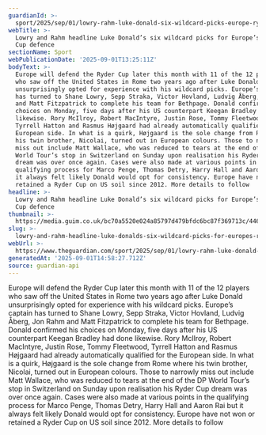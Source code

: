 ```yaml
---
guardianId: >-
  sport/2025/sep/01/lowry-rahm-luke-donald-six-wildcard-picks-europe-ryder-cup-defence-united-states
webTitle: >-
  Lowry and Rahm headline Luke Donald’s six wildcard picks for Europe’s Ryder
  Cup defence
sectionName: Sport
webPublicationDate: '2025-09-01T13:25:11Z'
bodyText: >-
  Europe will defend the Ryder Cup later this month with 11 of the 12 players
  who saw off the United States in Rome two years ago after Luke Donald
  unsurprisingly opted for experience with his wildcard picks. Europe’s captain
  has turned to Shane Lowry, Sepp Straka, Victor Hovland, Ludvig Åberg, Jon Rahm
  and Matt Fitzpatrick to complete his team for Bethpage. Donald confirmed his
  choices on Monday, five days after his US counterpart Keegan Bradley had done
  likewise. Rory McIlroy, Robert MacIntyre, Justin Rose, Tommy Fleetwood,
  Tyrrell Hatton and Rasmus Højgaard had already automatically qualified for the
  European side. In what is a quirk, Højgaard is the sole change from Rome where
  his twin brother, Nicolai, turned out in European colours. Those to narrowly
  miss out include Matt Wallace, who was reduced to tears at the end of the DP
  World Tour’s stop in Switzerland on Sunday upon realisation his Ryder Cup
  dream was over once again. Cases were also made at various points in the
  qualifying process for Marco Penge, Thomas Detry, Harry Hall and Aaron Rai but
  it always felt likely Donald would opt for consistency. Europe have not won or
  retained a Ryder Cup on US soil since 2012. More details to follow
headline: >-
  Lowry and Rahm headline Luke Donald’s six wildcard picks for Europe’s Ryder
  Cup defence
thumbnail: >-
  https://media.guim.co.uk/bc70a5520e024a85797d479bfdc6bc87f369713c/446_0_4180_3346/500.jpg
slug: >-
  lowry-and-rahm-headline-luke-donalds-six-wildcard-picks-for-europes-ryder-cup-defence
webUrl: >-
  https://www.theguardian.com/sport/2025/sep/01/lowry-rahm-luke-donald-six-wildcard-picks-europe-ryder-cup-defence-united-states
generatedAt: '2025-09-01T14:58:27.712Z'
source: guardian-api
---
```

Europe will defend the Ryder Cup later this month with 11 of the 12 players who saw off the United States in Rome two years ago after Luke Donald unsurprisingly opted for experience with his wildcard picks. Europe’s captain has turned to Shane Lowry, Sepp Straka, Victor Hovland, Ludvig Åberg, Jon Rahm and Matt Fitzpatrick to complete his team for Bethpage. Donald confirmed his choices on Monday, five days after his US counterpart Keegan Bradley had done likewise. Rory McIlroy, Robert MacIntyre, Justin Rose, Tommy Fleetwood, Tyrrell Hatton and Rasmus Højgaard had already automatically qualified for the European side. In what is a quirk, Højgaard is the sole change from Rome where his twin brother, Nicolai, turned out in European colours. Those to narrowly miss out include Matt Wallace, who was reduced to tears at the end of the DP World Tour’s stop in Switzerland on Sunday upon realisation his Ryder Cup dream was over once again. Cases were also made at various points in the qualifying process for Marco Penge, Thomas Detry, Harry Hall and Aaron Rai but it always felt likely Donald would opt for consistency. Europe have not won or retained a Ryder Cup on US soil since 2012. More details to follow
